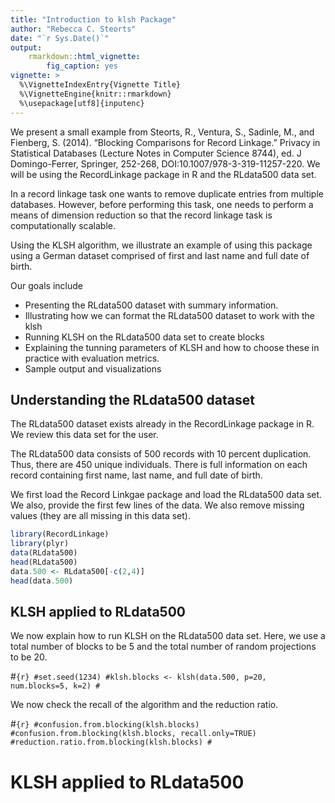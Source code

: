 ```yaml
---
title: "Introduction to klsh Package"
author: "Rebecca C. Steorts"
date: "`r Sys.Date()`"
output: 
    rmarkdown::html_vignette:
        fig_caption: yes
vignette: >
  %\VignetteIndexEntry{Vignette Title}
  %\VignetteEngine{knitr::rmarkdown}
  %\usepackage[utf8]{inputenc}
---
```

We present a small example from Steorts, R., Ventura, S., Sadinle, M., and Fienberg, S. (2014). "Blocking Comparisons for Record Linkage." Privacy in Statistical Databases (Lecture Notes in Computer Science 8744), ed. J Domingo-Ferrer, Springer, 252-268, DOI:10.1007/978-3-319-11257-220. We will be using the RecordLinkage package in R and the RLdata500 data set. 

In a record linkage task one wants to remove duplicate 
entries from multiple databases. However, before performing this task, one needs to perform a means of dimension reduction so that the record linkage task is computationally scalable. 
 
Using the KLSH algorithm, we illustrate an example of using this package using a German dataset comprised of first and last name and full date of birth. 

Our goals include

- Presenting the RLdata500 dataset with summary information.
- Illustrating how we can format the RLdata500 dataset to work with the klsh
- Running KLSH on the RLdata500 data set to create blocks
- Explaining the tunning parameters of KLSH and how to choose these in practice with evaluation metrics.
- Sample output and visualizations 

## Understanding the RLdata500 dataset

The RLdata500 dataset exists already in the RecordLinkage package in R. We review this data set for the user. 

The RLdata500 data consists of 500 records with 10 percent duplication. Thus, there are 450 unique individuals. There is full information on each record containing first name, last name, and full date of birth. 

We first load the Record Linkgae package and load the RLdata500 data set. We also, provide the first few lines of the data. We also remove missing values (they are all missing in this data set). 

```r
library(RecordLinkage)
library(plyr)
data(RLdata500)
head(RLdata500)
data.500 <- RLdata500[-c(2,4)]
head(data.500)
```

## KLSH applied to RLdata500

We now explain how to run KLSH on the RLdata500 data set. Here, we use a total number of blocks to be 5 and the total number of random projections to be 20. 

#```{r}
#set.seed(1234)
#klsh.blocks <- klsh(data.500, p=20, num.blocks=5, k=2)
#```

We now check the recall of the algorithm and the reduction ratio. 

#```{r}
#confusion.from.blocking(klsh.blocks)
#confusion.from.blocking(klsh.blocks, recall.only=TRUE)
#reduction.ratio.from.blocking(klsh.blocks)
#```

KLSH applied to RLdata500
===
